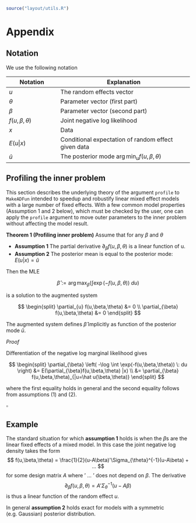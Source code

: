 ```r
source("layout/utils.R")
```

Appendix {#Appendix}
========

## Notation

We use the following notation

| Notation            | Explanation                                          |
|---------------------|------------------------------------------------------|
| $u$                 | The random effects vector                            |
| $\theta$            | Parameter vector (first part)                        |
| $\beta$             | Parameter vector (second part)                       |
| $f(u,\beta,\theta)$ | Joint negative log likelihood                        |
| $x$                 | Data                                                 |
| $E(u|x)$            | Conditional expectation of random effect given data  |
| $\hat u$            | The posterior mode $\arg \min_{u} f(u,\beta,\theta)$ |

## Profiling the inner problem

This section describes the underlying theory of the argument `profile`
to `MakeADFun` intended to speedup and robustify linear mixed effect
models with a large number of fixed effects. With a few common model
properties (Assumption 1 and 2 below), which must be checked by the
user, one can apply the `profile` argument to move outer parameters to
the inner problem without affecting the model result.

**Theorem 1 (Profiling inner problem)**
Assume that for any $\beta$ and $\theta$

* **Assumption 1** The partial derivative $\partial_{\beta} f(u,\beta,\theta)$ is a linear function of u.
* **Assumption 2** The posterior mean is equal to the posterior mode: $E(u|x)=\hat u$

Then the MLE

$$\hat \beta := \arg \max_{\beta} \left( \int \exp(-f(u,\beta,\theta)) \: du \right) $$

is a solution to the augmented system

$$
\begin{split}
\partial_{u} f(u,\beta,\theta) &= 0 \\
\partial_{\beta} f(u,\beta,\theta) &= 0
\end{split}
$$

The augmented system defines $\hat \beta$ implicitly as function of the posterior mode $\hat u$.

*Proof*

Differentiation of the negative log marginal likelihood gives

$$
\begin{split}
\partial_{\beta} \left( -\log \int \exp(-f(u,\beta,\theta)) \: du \right) &= E(\partial_{\beta}f(u,\beta,\theta) |x) \\
&= \partial_{\beta} f(u,\beta,\theta)_{|u=\hat u(\beta,\theta)}
\end{split}
$$

where the first equality holds in general and the second equality follows from assumptions (1) and (2).

$\square$

## Example

The standard situation for which **assumption 1** holds is when the
$\beta$s are the linear fixed effects of a mixed model. In this case
the joint negative log density takes the form
$$ f(u,\beta,\theta) = \frac{1}{2}(u-A\beta)'\Sigma_{\theta}^{-1}(u-A\beta) + ... $$
for some design matrix $A$ where ' $...$ ' does not depend on
$\beta$. The derivative
$$ \partial_{\beta} f(u,\beta,\theta) = A'\Sigma_{\theta}^{-1}(u-A\beta) $$
is thus a linear function of the random effect $u$.

In general **assumption 2** holds exact for models with a symmetric
(e.g. Gaussian) posterior distribution.
